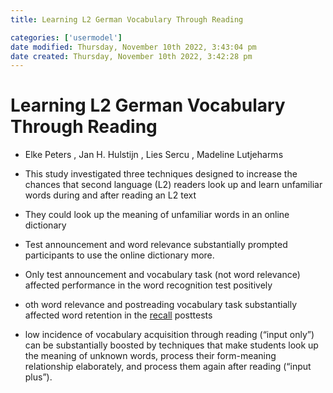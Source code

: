 ```yaml
---
title: Learning L2 German Vocabulary Through Reading

categories: ['usermodel']
date modified: Thursday, November 10th 2022, 3:43:04 pm
date created: Thursday, November 10th 2022, 3:42:28 pm
---
```


# Learning L2 German Vocabulary Through Reading
- Elke Peters , Jan H. Hulstijn , Lies Sercu , Madeline Lutjeharms


- This study investigated three techniques designed to increase the chances that second language (L2) readers look up and learn unfamiliar words during and after reading an L2 text
- They could look up the meaning of unfamiliar words in an online dictionary
- Test announcement and word relevance substantially prompted participants to use the online dictionary more.
- Only test announcement and vocabulary task (not word relevance) affected performance in the word recognition test positively
- oth word relevance and postreading vocabulary task substantially affected word retention in the [recall](recall.qmd) posttests
- low incidence of vocabulary acquisition through reading ("input only") can be substantially boosted by techniques that make students look up the meaning of unknown words, process their form-meaning relationship elaborately, and process them again after reading ("input plus").



